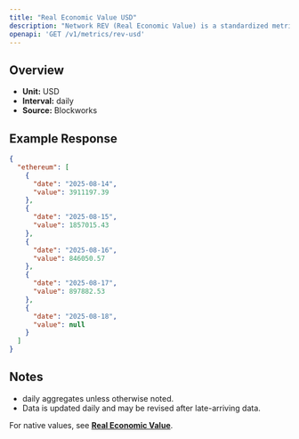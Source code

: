 ```yaml
---
title: "Real Economic Value USD"
description: "Network REV (Real Economic Value) is a standardized metric that tracks blockchain value accrual generated by user activity. REV consists of both in-protocol transaction fees and out-of-protocol tips that users pay for transaction execution, so it measures the monetary demand to transact onchain."
openapi: 'GET /v1/metrics/rev-usd'
---
```


## Overview

- **Unit:** USD
- **Interval:** daily
- **Source:** Blockworks

## Example Response

```json
{
  "ethereum": [
    {
      "date": "2025-08-14",
      "value": 3911197.39
    },
    {
      "date": "2025-08-15",
      "value": 1857015.43
    },
    {
      "date": "2025-08-16",
      "value": 846050.57
    },
    {
      "date": "2025-08-17",
      "value": 897882.53
    },
    {
      "date": "2025-08-18",
      "value": null
    }
  ]
}
```

## Notes
- daily aggregates unless otherwise noted.
- Data is updated daily and may be revised after late-arriving data.


<Note>For native values, see **[Real Economic Value](./rev)**.</Note>